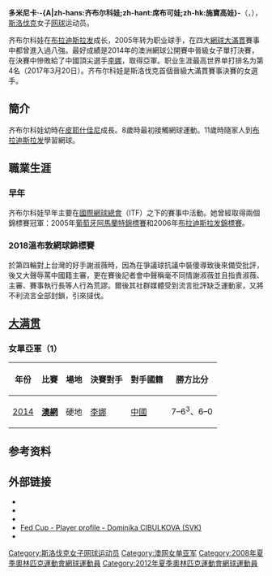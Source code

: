 
{{noteTA
|G1=Tennis
}}
{{Infobox 网球
|姓名=多米尼卡·齐布尔科娃
|image =Dominica Cibulkova (9420664094).jpg
|caption=
|国籍={{SVK}}
|生日={{birth date and age|1989|5|6}}
|出生地= {{SVK}}[[布拉提斯拉瓦|布拉提斯拉瓦]]
|居住地= {{SVK}}[[布拉提斯拉瓦|布拉提斯拉瓦]]
|身高=161 cm
|体重=
|持拍手=右
|反拍=雙手
|转职业年=2004年
|球拍=
|球衣=
|球鞋=
|单打最高排名='''4'''（2017年3月20日）
|双打最高排名='''59'''（2012年8月13日）
|现单打排名=33（2018年7月2日）
|现双打排名=125
|单打冠军头衔= WTA級─8
|双打冠军头衔= WTA級─0
|职业战绩={{tennis record|won=431|lost=281}}
|雙打職業戰績=W50-L76
|奖金=12,552,647美元
|澳网最好成绩=亞軍(2014)
|法网最好成绩=	SF (2009)
|温网最好成绩=QF (2011, 2016)
|美网最好成绩=QF (2010)
|WTAChampionshipsresult        = '''冠軍'''（2016）
|澳網雙打最好成績= 3R (2016)
|法網雙打最好成績= 2R (2010, 2014)
|溫網雙打最好成績= 3R (2010)
|美網雙打最好成績= QF (2008)
|大满贯个数= 1
|奥运会最好成绩=
| Team = yes
| FedCupresult = SF ([[2013_Fed_Cup|2013]])
| HopmanCupresult = '''冠軍''' ([[2009_Hopman_Cup|2009]])
}}

'''多米尼卡·-{A|zh-hans:齐布尔科娃;zh-hant:席布可娃;zh-hk:施寶高娃}-'''（{{lang-sk|'''Dominika Cibulková'''}}，{{bd|1989年|5月6日|||C}}），[[斯洛伐克|斯洛伐克]]女子[[网球|网球]]运动员。

齐布尔科娃在[[布拉迪斯拉发|布拉迪斯拉发]]成长，2005年转为职业球手，在四大[[網球大滿貫|網球大滿貫]]賽事中都曾進入過八強。最好成績是2014年的澳洲網球公開賽中晉級女子單打決賽，在決賽中慘敗給了中國頂尖選手[[李娜|李娜]]，取得亞軍。职业生涯最高世界单打排名为第4名（2017年3月20日）。齐布尔科娃是斯洛伐克首個晉級大滿貫賽事決賽的女選手。

==簡介==
齐布尔科娃幼時在[[皮耶什佳尼|皮耶什佳尼]]成長。8歲時最初接觸網球運動。11歲時隨家人到[[布拉迪斯拉发|布拉迪斯拉发]]學習網球。

==職業生涯==
===早年===
齐布尔科娃早年主要在[[國際網球總會|國際網球總會]]（ITF）之下的賽事中活動。她曾經取得兩個錦標賽冠軍：2005年[[葡萄牙|葡萄牙]][[阿馬蘭特|阿馬蘭特]][[阿馬蘭特錦標賽|錦標賽]]和2006年[[布拉迪斯拉发|布拉迪斯拉发]][[布拉迪斯拉发锦标赛|錦標賽]]。
===2018溫布敦網球錦標賽===
於第四輪對上台灣的好手謝淑薇時，因為在爭議球抗議中裝傻導致後來備受批評，後又大聲辱罵中國籍主審，更在賽後記者會中聲稱毫不同情謝淑薇並且指責淑薇、主審、賽事執行長等人行為荒謬。爾後其社群媒體受到流言批評缺乏運動家，又將不利流言全部封鎖，引來撻伐。

== [[网球大满贯|大满贯]] ==

=== 女單亞軍（1） ===
{| class="wikitable"
! 年份
! 比賽
! 場地
! 決賽對手
! 對手國籍
! 勝方比分
|-bgcolor="#FFFFCC"
| [[2014年澳洲網球公開賽女子單打比賽|2014]]
| '''[[澳洲網球公開賽|澳網]]'''
| 硬地
| [[李娜_(网球运动员)|李娜]]
| {{flagicon|CHN}} [[中國|中國]] 
| 7–6<sup>3</sup>、6–0
|}

== 参考资料 ==
{{reflist}}

== 外部链接 ==
{{Commonscat|Dominika Cibulková}}
* {{Official|http://www.domicibulkova.com/}}{{Sk icon}}{{En}}
* {{WTA|12135}}
* {{ITF Profile|id=100034817}}
* [http://www.fedcup.com/en/players/player/profile.aspx?playerid=100034817 Fed Cup - Player profile - Dominika CIBULKOVA (SVK)] {{Wayback|url=http://www.fedcup.com/en/players/player/profile.aspx?playerid=100034817 |date=20160326213443 }}
* {{Twitter|Cibulkova}}

{{網球選手前十名}}
{{WTA年終賽單打冠军}}

{{Authority control}}
{{DEFAULTSORT:Cibulková, Dominika}}
[[Category:斯洛伐克女子网球运动员|Category:斯洛伐克女子网球运动员]]
[[Category:澳网女单亚军|Category:澳网女单亚军]]
[[Category:2008年夏季奧林匹克運動會網球運動員|Category:2008年夏季奧林匹克運動會網球運動員]]
[[Category:2012年夏季奧林匹克運動會網球運動員|Category:2012年夏季奧林匹克運動會網球運動員]]